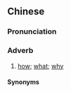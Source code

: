 ==Chinese==
{{zh-forms|s=啷个|alt=啷格,朗個,郎個,𠻴個}}

===Pronunciation===
{{zh-pron
|m-s=nang3go4
|cat=adv
}}

===Adverb===
{{zh-adverb}}

# {{lb|zh|Sichuanese|interrogative}} [[how]]; [[what]]; [[why]]

====Synonyms====
{{zh-dial|怎麼}}